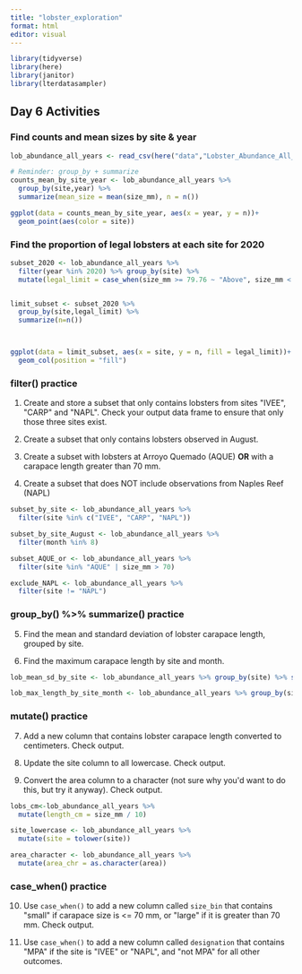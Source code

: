 ```yaml
---
title: "lobster_exploration"
format: html
editor: visual
---
```


```r
library(tidyverse)
library(here)
library(janitor)
library(lterdatasampler)
```

## Day 6 Activities

### **Find counts and mean sizes by site & year**

```r
lob_abundance_all_years <- read_csv(here("data","Lobster_Abundance_All_Years_20210412.csv"), na = c("-99999", "")) %>% clean_names() %>% uncount(count)
```

```r
# Reminder: group_by + summarize
counts_mean_by_site_year <- lob_abundance_all_years %>% 
  group_by(site,year) %>% 
  summarize(mean_size = mean(size_mm), n = n())
```

```r
ggplot(data = counts_mean_by_site_year, aes(x = year, y = n))+
  geom_point(aes(color = site))
```

### **Find the proportion of legal lobsters at each site for 2020**

```r
subset_2020 <- lob_abundance_all_years %>% 
  filter(year %in% 2020) %>% group_by(site) %>% 
  mutate(legal_limit = case_when(size_mm >= 79.76 ~ "Above", size_mm < 79.76 ~ "Below"))


limit_subset <- subset_2020 %>% 
  group_by(site,legal_limit) %>% 
  summarize(n=n())



ggplot(data = limit_subset, aes(x = site, y = n, fill = legal_limit))+
  geom_col(position = "fill")
```

### **filter() practice**

1.  Create and store a subset that only contains lobsters from sites \"IVEE\", \"CARP\" and \"NAPL\". Check your output data frame to ensure that only those three sites exist.

2.  Create a subset that only contains lobsters observed in August.

3.  Create a subset with lobsters at Arroyo Quemado (AQUE) **OR** with a carapace length greater than 70 mm.

4.  Create a subset that does NOT include observations from Naples Reef (NAPL)

```r
subset_by_site <- lob_abundance_all_years %>% 
  filter(site %in% c("IVEE", "CARP", "NAPL"))

subset_by_site_August <- lob_abundance_all_years %>% 
  filter(month %in% 8)

subset_AQUE_or <- lob_abundance_all_years %>% 
  filter(site %in% "AQUE" | size_mm > 70)

exclude_NAPL <- lob_abundance_all_years %>% 
  filter(site != "NAPL")
```

### **group_by() %\>% summarize() practice**

5.  Find the mean and standard deviation of lobster carapace length, grouped by site.

6.  Find the maximum carapace length by site and month.

```r
lob_mean_sd_by_site <- lob_abundance_all_years %>% group_by(site) %>% summarize(mean_size = mean(size_mm, na.rm = TRUE), sd_size = sd(size_mm, na.rm = TRUE))

lob_max_length_by_site_month <- lob_abundance_all_years %>% group_by(site,month) %>% summarize(max_size = max(size_mm, na.rm = TRUE))
```

### **mutate() practice**

7.  Add a new column that contains lobster carapace length converted to centimeters. Check output.

8.  Update the site column to all lowercase. Check output.

9.  Convert the area column to a character (not sure why you\'d want to do this, but try it anyway). Check output.

```r
lobs_cm<-lob_abundance_all_years %>% 
  mutate(length_cm = size_mm / 10)

site_lowercase <- lob_abundance_all_years %>% 
  mutate(site = tolower(site))

area_character <- lob_abundance_all_years %>% 
  mutate(area_chr = as.character(area))
```

### **case_when() practice**

10. Use `case_when()` to add a new column called `size_bin` that contains \"small\" if carapace size is \<= 70 mm, or \"large\" if it is greater than 70 mm. Check output.

11. Use `case_when()` to add a new column called `designation` that contains \"MPA\" if the site is \"IVEE\" or \"NAPL\", and \"not MPA\" for all other outcomes.

```r

```
